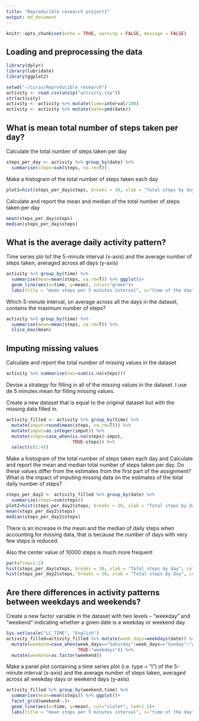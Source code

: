 ---
title: "Reproducible research project1"
output: md_document
---

```{r setup, include=FALSE}
knitr::opts_chunk$set(echo = TRUE, warning = FALSE, message = FALSE)
```

## Loading and preprocessing the data


```{r}
library(dplyr)
library(lubridate)
library(ggplot2)

setwd("~/Curso/Reproducible research")
activity <- read.csv(unzip("activity.zip"))
str(activity)
activity <- activity %>% mutate(time=interval/100) 
activity <- activity %>% mutate(date=ymd(date))
```

## What is mean total number of steps taken per day?

Calculate the total number of steps taken per day

```{r}
steps_per_day <- activity %>% group_by(date) %>% 
  summarise(steps=sum(steps, na.rm=T))
```

Make a histogram of the total number of steps taken each day

```{r}
plot1=hist(steps_per_day$steps, breaks = 30, xlab = "Total steps by day", col = "pink", main = "Steps")
```

Calculate and report the mean and median of the total number of steps taken per day

```{r}
mean(steps_per_day$steps)
median(steps_per_day$steps)
```

## What is the average daily activity pattern?

Time series plo tof the 5-minute interval (x-axis) and the average number of steps taken, averaged across all days (y-axis)

```{r}
activity %>% group_by(time) %>% 
  summarise(mean=mean(steps, na.rm=T)) %>% ggplot()+
  geom_line(aes(x=time, y=mean), color="green")+
  labs(title = "mean steps per 5 minutes interval", x="time of the day", y="mean steps")
```

Which 5-minute interval, on average across all the days in the dataset, contains the maximum number of steps?

```{r}
activity %>% group_by(time) %>% 
  summarise(mean=mean(steps, na.rm=T)) %>% 
  slice_max(mean)
```

## Imputing missing values

Calculate and report the total number of missing values in the dataset 

```{r}
activity %>% summarise(nas=sum(is.na(steps)))
```

Devise a strategy for filling in all of the missing values in the dataset.
I use de 5 minutes mean for filling missing values.

Create a new dataset that is equal to the original dataset but with the missing data filled in.

```{r}
activity_filled <- activity %>% group_by(time) %>% 
  mutate(imput=round(mean(steps, na.rm=T))) %>% 
  mutate(imput=as.integer(imput)) %>% 
  mutate(steps=case_when(is.na(steps)~imput,
                         TRUE~steps)) %>% 
  select(c(1:4))
```

Make a histogram of the total number of steps taken each day and Calculate and report the mean and median total number of steps taken per day. Do these values differ from the estimates from the first part of the assignment? What is the impact of imputing missing data on the estimates of the total daily number of steps?

```{r}
steps_per_day2 <- activity_filled %>% group_by(date) %>% 
  summarise(steps=sum(steps))
plot2=hist(steps_per_day2$steps, breaks = 30, xlab = "Total steps by day", col = "turquoise", main = "Steps")
mean(steps_per_day2$steps)
median(steps_per_day2$steps)
```

There is an increase in the mean and the median of daily steps when accounting for missing data, that is because the number of days with very few steps is reduced.

Also the center value of 10000 steps is much more frequent

```{r}
par(mfrow=1:2)
hist(steps_per_day$steps, breaks = 30, xlab = "Total steps by day", col = "pink", main = "Steps with NAs", ylim=c(0,15))
hist(steps_per_day2$steps, breaks = 30, xlab = "Total steps by day", col = "turquoise", main = "Steps without NAs")
```

## Are there differences in activity patterns between weekdays and weekends?

Create a new factor variable in the dataset with two levels – “weekday” and “weekend” indicating whether a given date is a weekday or weekend day.

```{r}
Sys.setlocale("LC_TIME", "English")
activity_filled=activity_filled %>% mutate(week_days=weekdays(date)) %>% 
  mutate(weekend=case_when(week_days=="Saturday"|week_days=="Sunday"~"weekend",
                           TRUE~"weekdays")) %>% 
  mutate(weekend=as.factor(weekend))
```

Make a panel plot containing a time series plot (i.e. \color{red}{\verb|type = "l"|}type = "l") of the 5-minute interval (x-axis) and the average number of steps taken, averaged across all weekday days or weekend days (y-axis)

```{r}
activity_filled %>% group_by(weekend,time) %>% 
  summarise(mean=mean(steps)) %>% ggplot()+
  facet_grid(weekend~.)+
  geom_line(aes(x=time, y=mean), col="violet", lwd=1.2)+
  labs(title = "mean steps per 5 minutes interval", x="time of the day", y="mean steps")

```


